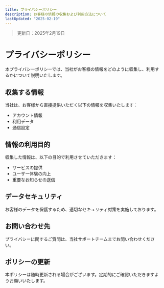 ```yaml
---
title: プライバシーポリシー
description: お客様の情報の収集および利用方法について
lastUpdated: "2025-02-19"
---
```


> 更新日：2025年2月19日

# プライバシーポリシー

本プライバシーポリシーでは、当社がお客様の情報をどのように収集し、利用するかについて説明いたします。

## 収集する情報

当社は、お客様から直接提供いただく以下の情報を収集いたします：
- アカウント情報
- 利用データ
- 通信設定

## 情報の利用目的

収集した情報は、以下の目的で利用させていただきます：
- サービスの提供
- ユーザー体験の向上
- 重要なお知らせの送信

## データセキュリティ

お客様のデータを保護するため、適切なセキュリティ対策を実施しております。

## お問い合わせ先

プライバシーに関するご質問は、当社サポートチームまでお問い合わせください。

## ポリシーの更新

本ポリシーは随時更新される場合がございます。定期的にご確認いただきますようお願いいたします。